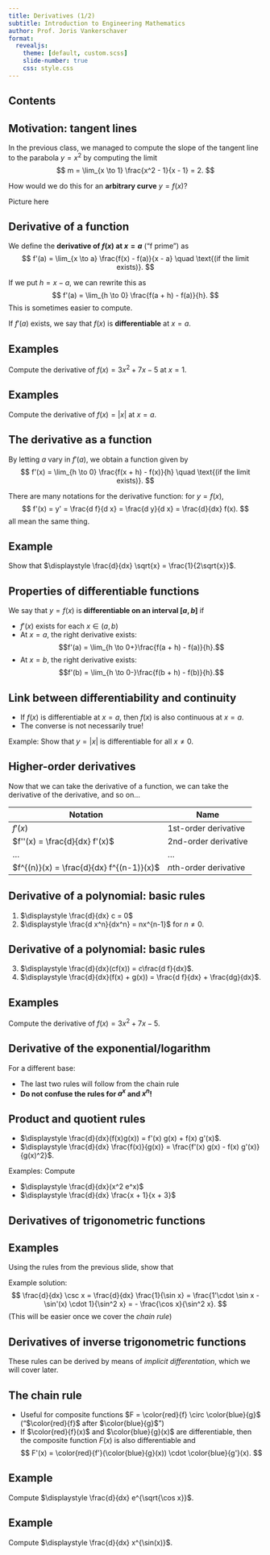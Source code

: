 ```yaml
---
title: Derivatives (1/2)
subtitle: Introduction to Engineering Mathematics
author: Prof. Joris Vankerschaver
format:
  revealjs:
    theme: [default, custom.scss]
    slide-number: true
    css: style.css
---
```


## Contents


## Motivation: tangent lines

In the previous class, we managed to compute the slope of the tangent line to the parabola $y = x^2$ by computing the limit
$$
    m = \lim_{x \to 1} \frac{x^2 - 1}{x - 1} = 2.
$$

How would we do this for an **arbitrary curve** $y = f(x)$? 



Picture here 

## Derivative of a function

We define the **derivative of $f(x)$ at $x = a$** ("f prime") as
$$
    f'(a) = \lim_{x \to a} \frac{f(x) - f(a)}{x - a} \quad \text{(if the limit exists)}.
$$

If we put $h = x - a$, we can rewrite this as
$$
    f'(a) = \lim_{h \to 0} \frac{f(a + h) - f(a)}{h}.
$$
This is sometimes easier to compute.

If $f'(a)$ exists, we say that $f(x)$ is **differentiable** at $x = a$.

## Examples

Compute the derivative of $f(x) = 3x^2 + 7x - 5$ at $x = 1$.

## Examples

Compute the derivative of $f(x) = |x|$ at $x = a$.

## The derivative as a function

By letting $a$ vary in $f'(a)$, we obtain a function given by
$$
    f'(x) = \lim_{h \to 0} \frac{f(x + h) - f(x)}{h} \quad \text{(if the limit exists)}.
$$

There are many notations for the derivative function: for $y = f(x)$, 
$$
    f'(x) = y' = \frac{d f}{d x} = \frac{d y}{d x} = \frac{d}{dx} f(x).
$$
all mean the same thing.

## Example

Show that $\displaystyle \frac{d}{dx} \sqrt{x} = \frac{1}{2\sqrt{x}}$.

## Properties of differentiable functions

We say that $y = f(x)$ is **differentiable on an interval $[a, b]$** if 

- $f'(x)$ exists for each $x \in (a, b)$
- At $x = a$, the right derivative exists: $$f'(a) = \lim_{h \to 0+}\frac{f(a + h) - f(a)}{h}.$$
- At $x = b$, the right derivative exists: $$f'(b) = \lim_{h \to 0-}\frac{f(b + h) - f(b)}{h}.$$

## Link between differentiability and continuity

- If $f(x)$ is differentiable at $x = a$, then $f(x)$ is also continuous at $x = a$.
- The converse is not necessarily true!

Example: Show that $y = |x|$ is differentiable for all $x \ne 0$.

## Higher-order derivatives

Now that we can take the derivative of a function, we can take the derivative of the derivative, and so on...

| Notation                               | Name                   |
|----------------------------------------|------------------------|
| $f'(x)$                                | 1st-order derivative   |
| $f''(x) = \frac{d}{dx} f'(x)$          | 2nd-order derivative   |
| ...                                    | ...                    |
| $f^{(n)}(x) = \frac{d}{dx} f^{(n-1)}(x)$ | $n$th-order derivative |

## Derivative of a polynomial: basic rules

1. $\displaystyle \frac{d}{dx} c = 0$
2. $\displaystyle \frac{d x^n}{dx^n} = nx^{n-1}$ for $n \ne 0$.

## Derivative of a polynomial: basic rules

3. $\displaystyle \frac{d}{dx}(cf(x)) = c\frac{d f}{dx}$.
4. $\displaystyle \frac{d}{dx}(f(x) + g(x)) = \frac{d f}{dx} + \frac{dg}{dx}$.

## Examples

Compute the derivative of $f(x) = 3x^2 + 7x - 5$.

## Derivative of the exponential/logarithm

\begin{align*}
    \frac{d}{dx} e^x & = e^x \\
    \frac{d}{dx} \ln x & = \frac{1}{x}.
\end{align*}

For a different base:
\begin{align*}
    \frac{d}{dx} a^x & = a^x \ln a \\
    \frac{d}{dx} \log_a x & = \frac{1}{x \ln a}
\end{align*}

- The last two rules will follow from the chain rule
- **Do not confuse the rules for $a^x$ and $x^n$!**

## Product and quotient rules

- $\displaystyle \frac{d}{dx}(f(x)g(x)) = f'(x) g(x) + f(x) g'(x)$.
- $\displaystyle \frac{d}{dx} \frac{f(x)}{g(x)} = \frac{f'(x) g(x) - f(x) g'(x)}{g(x)^2}$.

Examples: Compute

- $\displaystyle \frac{d}{dx}(x^2 e^x)$
- $\displaystyle \frac{d}{dx} \frac{x + 1}{x + 3}$

## Derivatives of trigonometric functions

\begin{align*}
    \frac{d}{dx} \sin x & = \cos x \\
    \frac{d}{dx} \cos x & = - \sin x \\
    \frac{d}{dx} \tan x & = \frac{1}{\cos^2 x}
\end{align*}

## Examples

Using the rules from the previous slide, show that

\begin{align*}
    \frac{d}{dx} \csc x & = - \cot x \csc x \\
    \frac{d}{dx} \sec x & = \tan x \sec x \\
    \frac{d}{dx} \cot x & = - \csc^2 x
\end{align*}

Example solution:
$$
    \frac{d}{dx} \csc x = \frac{d}{dx} \frac{1}{\sin x} = \frac{1'\cdot \sin x - \sin'(x) \cdot 1}{\sin^2 x} = - \frac{\cos x}{\sin^2 x}.
$$
(This will be easier once we cover the *chain rule*)

## Derivatives of inverse trigonometric functions 

\DeclareMathOperator{\arccot}{arccot}
\begin{align*}
    \frac{d}{dx} \arcsin x & = \frac{1}{\sqrt{1 - x^2}} \\
    \frac{d}{dx} \arccos x & = \frac{-1}{\sqrt{1 - x^2}} \\    
    \frac{d}{dx} \arctan x & = \frac{1}{1 + x^2} \\
    \frac{d}{dx} \arccot x & = \frac{-1}{1 + x^2} \\    
\end{align*}

These rules can be derived by means of *implicit differentation*, which we will cover later.

## The chain rule

\newcommand{\red}[1]{\color{red}{#1}}
\newcommand{\blue}[1]{\color{blue}{#1}}

- Useful for composite functions $F = \red{f} \circ \blue{g}$ ("$\red{f}$ after $\blue{g}$")
- If $\red{f}(x)$ and $\blue{g}(x)$ are differentiable, then the composite function $F(x)$ is also differentiable and
$$
    F'(x) = \red{f'}(\blue{g}(x)) \cdot \blue{g'}(x).
$$

## Example

Compute $\displaystyle \frac{d}{dx} e^{\sqrt{\cos x}}$.

## Example

Compute $\displaystyle \frac{d}{dx} x^{\sin(x)}$.
